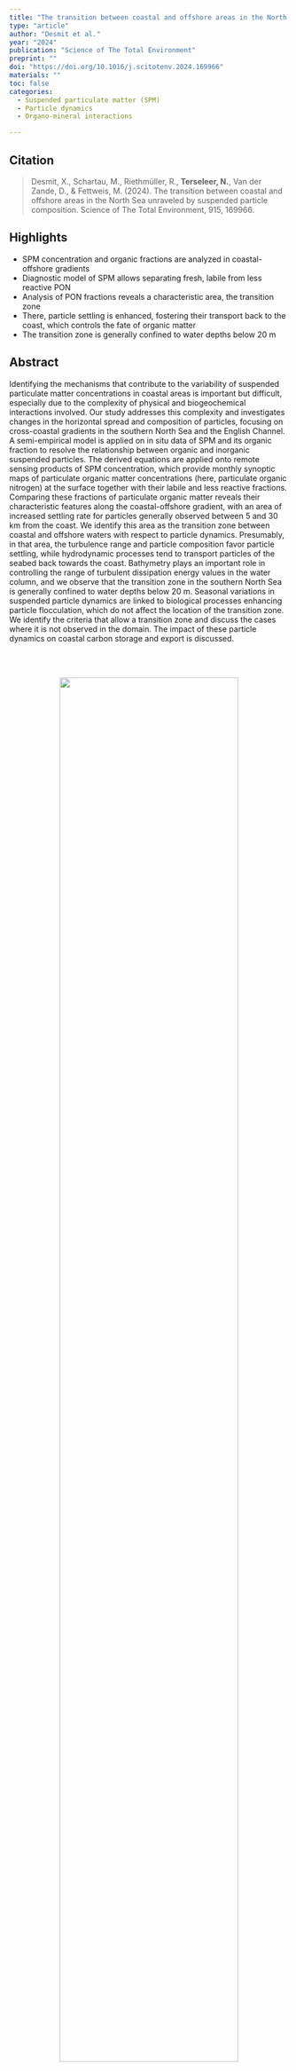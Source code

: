 ```yaml
---
title: "The transition between coastal and offshore areas in the North Sea unraveled by suspended particle composition"
type: "article"
author: "Desmit et al."
year: "2024"
publication: "Science of The Total Environment"
preprint: ""
doi: "https://doi.org/10.1016/j.scitotenv.2024.169966"
materials: ""
toc: false
categories:
  - Suspended particulate matter (SPM)
  - Particle dynamics 
  - Organo-mineral interactions 

---
```


## Citation
> Desmit, X., Schartau, M., Riethmüller, R., **Terseleer, N.**, Van der Zande, D., & Fettweis, M. (2024). The transition between coastal and offshore areas in the North Sea unraveled by suspended particle composition. Science of The Total Environment, 915, 169966.


## Highlights

* SPM concentration and organic fractions are analyzed in coastal-offshore gradients
* Diagnostic model of SPM allows separating fresh, labile from less reactive PON
* Analysis of PON fractions reveals a characteristic area, the transition zone
* There, particle settling is enhanced, fostering their transport back to the coast, which controls the fate of organic matter
* The transition zone is generally confined to water depths below 20 m

## Abstract

Identifying the mechanisms that contribute to the variability of suspended particulate matter concentrations in coastal areas is important but difficult, especially due to the complexity of physical and biogeochemical interactions involved. Our study addresses this complexity and investigates changes in the horizontal spread and composition of particles, focusing on cross-coastal gradients in the southern North Sea and the English Channel. A semi-empirical model is applied on in situ data of SPM and its organic fraction to resolve the relationship between organic and inorganic suspended particles. The derived equations are applied onto remote sensing products of SPM concentration, which provide monthly synoptic maps of particulate organic matter concentrations (here, particulate organic nitrogen) at the surface together with their labile and less reactive fractions. Comparing these fractions of particulate organic matter reveals their characteristic features along the coastal-offshore gradient, with an area of increased settling rate for particles generally observed between 5 and 30 km from the coast. We identify this area as the transition zone between coastal and offshore waters with respect to particle dynamics. Presumably, in that area, the turbulence range and particle composition favor particle settling, while hydrodynamic processes tend to transport particles of the seabed back towards the coast. Bathymetry plays an important role in controlling the range of turbulent dissipation energy values in the water column, and we observe that the transition zone in the southern North Sea is generally confined to water depths below 20 m. Seasonal variations in suspended particle dynamics are linked to biological processes enhancing particle flocculation, which do not affect the location of the transition zone. We identify the criteria that allow a transition zone and discuss the cases where it is not observed in the domain. The impact of these particle dynamics on coastal carbon storage and export is discussed.

<br><br>

<div style="text-align: center;">
  <img src="Desmit2024.jpg" style="width: 80%;" />
</div>


